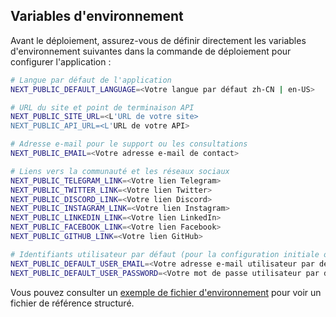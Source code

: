 ## Variables d'environnement

Avant le déploiement, assurez-vous de définir directement les variables d'environnement suivantes dans la commande de déploiement pour configurer l'application :

```bash
# Langue par défaut de l'application
NEXT_PUBLIC_DEFAULT_LANGUAGE=<Votre langue par défaut zh-CN | en-US>

# URL du site et point de terminaison API
NEXT_PUBLIC_SITE_URL=<L'URL de votre site>
NEXT_PUBLIC_API_URL=<L'URL de votre API>

# Adresse e-mail pour le support ou les consultations
NEXT_PUBLIC_EMAIL=<Votre adresse e-mail de contact>

# Liens vers la communauté et les réseaux sociaux
NEXT_PUBLIC_TELEGRAM_LINK=<Votre lien Telegram>
NEXT_PUBLIC_TWITTER_LINK=<Votre lien Twitter>
NEXT_PUBLIC_DISCORD_LINK=<Votre lien Discord>
NEXT_PUBLIC_INSTAGRAM_LINK=<Votre lien Instagram>
NEXT_PUBLIC_LINKEDIN_LINK=<Votre lien LinkedIn>
NEXT_PUBLIC_FACEBOOK_LINK=<Votre lien Facebook>
NEXT_PUBLIC_GITHUB_LINK=<Votre lien GitHub>

# Identifiants utilisateur par défaut (pour la configuration initiale ou des tests)
NEXT_PUBLIC_DEFAULT_USER_EMAIL=<Votre adresse e-mail utilisateur par défaut>
NEXT_PUBLIC_DEFAULT_USER_PASSWORD=<Votre mot de passe utilisateur par défaut>
```

Vous pouvez consulter un [exemple de fichier d'environnement](https://github.com/perfect-panel/ppanel-web/blob/main/apps/user/.env.template) pour voir un fichier de référence structuré.



<Giscus />
